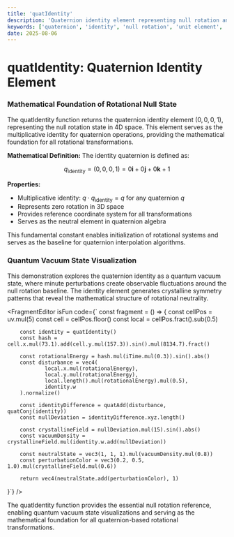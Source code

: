 ```yaml
---
title: 'quatIdentity'
description: 'Quaternion identity element representing null rotation and reference state'
keywords: ['quaternion', 'identity', 'null rotation', 'unit element', 'reference state']
date: 2025-08-06
---
```



# quatIdentity: Quaternion Identity Element

### Mathematical Foundation of Rotational Null State

The quatIdentity function returns the quaternion identity element $(0, 0, 0, 1)$, representing the null rotation state in 4D space. This element serves as the multiplicative identity for quaternion operations, providing the mathematical foundation for all rotational transformations.

**Mathematical Definition:**
The identity quaternion is defined as:

$$
q_{\text{identity}} = (0, 0, 0, 1) = 0\mathbf{i} + 0\mathbf{j} + 0\mathbf{k} + 1
$$

**Properties:**

- Multiplicative identity: $q \cdot q_{\text{identity}} = q$ for any quaternion $q$
- Represents zero rotation in 3D space
- Provides reference coordinate system for all transformations
- Serves as the neutral element in quaternion algebra

This fundamental constant enables initialization of rotational systems and serves as the baseline for quaternion interpolation algorithms.

### Quantum Vacuum State Visualization

This demonstration explores the quaternion identity as a quantum vacuum state, where minute perturbations create observable fluctuations around the null rotation baseline. The identity element generates crystalline symmetry patterns that reveal the mathematical structure of rotational neutrality.

<FragmentEditor
        isFun
        code={`
const fragment = () => {
        const cellPos = uv.mul(5)
        const cell = cellPos.floor()
        const local = cellPos.fract().sub(0.5)

        const identity = quatIdentity()
        const hash = cell.x.mul(73.1).add(cell.y.mul(157.3)).sin().mul(8134.7).fract()

        const rotationalEnergy = hash.mul(iTime.mul(0.3)).sin().abs()
        const disturbance = vec4(
                local.x.mul(rotationalEnergy),
                local.y.mul(rotationalEnergy),
                local.length().mul(rotationalEnergy).mul(0.5),
                identity.w
        ).normalize()

        const identityDifference = quatAdd(disturbance, quatConj(identity))
        const nullDeviation = identityDifference.xyz.length()

        const crystallineField = nullDeviation.mul(15).sin().abs()
        const vacuumDensity = crystallineField.mul(identity.w.add(nullDeviation))

        const neutralState = vec3(1, 1, 1).mul(vacuumDensity.mul(0.8))
        const perturbationColor = vec3(0.2, 0.5, 1.0).mul(crystallineField.mul(0.6))

        return vec4(neutralState.add(perturbationColor), 1)

}`}
/>

The quatIdentity function provides the essential null rotation reference, enabling quantum vacuum state visualizations and serving as the mathematical foundation for all quaternion-based rotational transformations.
